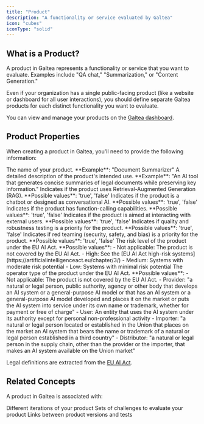 ```yaml
---
title: "Product"
description: "A functionality or service evaluated by Galtea"
icon: "cubes"
iconType: "solid"
---
```


## What is a Product?

A product in Galtea represents a functionality or service that you want to evaluate. Examples include "QA chat," "Summarization," or "Content Generation."

<Note>Even if your organization has a single public-facing product (like a website or dashboard for all user interactions), you should define separate Galtea products for each distinct functionality you want to evaluate.</Note>

You can view and manage your products on the [Galtea dashboard](https://platform.galtea.ai/products).

## Product Properties

When creating a product in Galtea, you'll need to provide the following information:

<ResponseField name="Product Name" type="Text" required>
  The name of your product. **Example**: "Document Summarizer"
</ResponseField>

<ResponseField name="Product Description" type="Text Area" required>
  A detailed description of the product's intended use. **Example**: "An AI tool that generates concise summaries of legal documents while preserving key information."
</ResponseField>

<ResponseField name="RAG" type="Radio Group" required>
  Indicates if the product uses Retrieval-Augmented Generation (RAG). **Possible values**: 'true', 'false'
</ResponseField>

<ResponseField name="Conversational" type="Radio Group" required>
  Indicates if the product is a chatbot or designed as conversational AI. **Possible values**: 'true', 'false'
</ResponseField>

<ResponseField name="Function Calling" type="Radio Group" required>
  Indicates if the product has function-calling capabilities. **Possible values**: 'true', 'false'
</ResponseField>

<ResponseField name="External User Interaction" type="Radio Group" required>
  Indicates if the product is aimed at interacting with external users. **Possible values**: 'true', 'false'
</ResponseField>

<ResponseField name="Quality Testing Priority" type="Radio Group" required>
  Indicates if quality and robustness testing is a priority for the product. **Possible values**: 'true', 'false'
</ResponseField>

<ResponseField name="Red Teaming Priority" type="Radio Group" required>
  Indicates if red teaming (security, safety, and bias) is a priority for the product. **Possible values**: 'true', 'false'
</ResponseField>

<ResponseField name="Risk Level" type="Dropdown">
  The risk level of the product under the EU AI Act. **Possible values**: - Not applicable: The product is not covered by the EU AI Act. - High: See the [EU AI Act high-risk systems](https://artificialintelligenceact.eu/chapter/3/) - Medium: Systems with moderate risk potential - Low: Systems with
  minimal risk potential
</ResponseField>

<ResponseField name="Operator Type" type="Dropdown">
  The operator type of the product under the EU AI Act. **Possible values**: - Not applicable: The product is not covered by the EU AI Act. - Provider: "a natural or legal person, public authority, agency or other body that develops an AI system or a general-purpose AI model or that has an AI system
  or a general-purpose AI model developed and places it on the market or puts the AI system into service under its own name or trademark, whether for payment or free of charge" - User: An entity that uses the AI system under its authority except for personal non-professional activity - Importer: "a
  natural or legal person located or established in the Union that places on the market an AI system that bears the name or trademark of a natural or legal person established in a third country" - Distributor: "a natural or legal person in the supply chain, other than the provider or the importer,
  that makes an AI system available on the Union market"
</ResponseField>

<Info>Legal definitions are extracted from the [EU AI Act](https://artificialintelligenceact.eu/article/3/).</Info>

## Related Concepts

A product in Galtea is associated with:

<CardGroup cols={3}>
  <Card title="Versions" icon="code-branch" href="/concepts/product/version">
    Different iterations of your product
  </Card>
  <Card title="Tests" icon="vial" href="/concepts/product/test">
    Sets of challenges to evaluate your product
  </Card>
  <Card title="Evaluations" icon="magnifying-glass-chart" href="/concepts/product/evaluation">
    Links between product versions and tests
  </Card>
</CardGroup>
